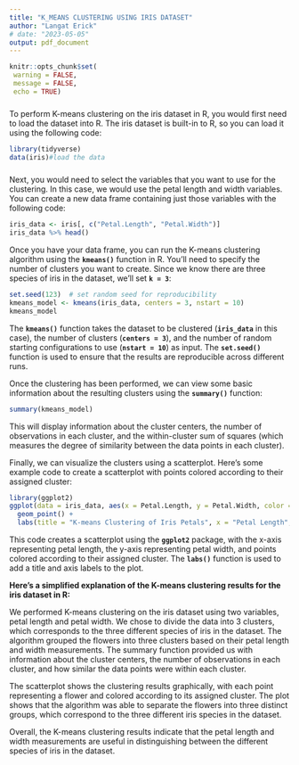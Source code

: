 ---
title: "K_MEANS CLUSTERING USING IRIS DATASET"
author: "Langat Erick"
# date: "2023-05-05"
output: pdf_document
---

```{r setup, include=FALSE}
knitr::opts_chunk$set(
 warning = FALSE,
 message = FALSE,
 echo = TRUE)
```

##### 

To perform K-means clustering on the iris dataset in R, you would first need to load the dataset into R. The iris dataset is built-in to R, so you can load it using the following code:

```{r}
library(tidyverse)
data(iris)#load the data
```

##### 
Next, you would need to select the variables that you want to use for the clustering. In this case, we would use the petal length and width variables. You can create a new data frame containing just those variables with the following code:

```{r}
iris_data <- iris[, c("Petal.Length", "Petal.Width")]
iris_data %>% head()
```

Once you have your data frame, you can run the K-means clustering algorithm using the **`kmeans()`** function in R. You'll need to specify the number of clusters you want to create. Since we know there are three species of iris in the dataset, we'll set **`k = 3`**:

```{r}
set.seed(123)  # set random seed for reproducibility
kmeans_model <- kmeans(iris_data, centers = 3, nstart = 10)
kmeans_model
```

The **`kmeans()`** function takes the dataset to be clustered (**`iris_data`** in this case), the number of clusters (**`centers = 3`**), and the number of random starting configurations to use (**`nstart = 10`**) as input. The **`set.seed()`** function is used to ensure that the results are reproducible across different runs.

Once the clustering has been performed, we can view some basic information about the resulting clusters using the **`summary()`** function:

```{r}
summary(kmeans_model)

```

This will display information about the cluster centers, the number of observations in each cluster, and the within-cluster sum of squares (which measures the degree of similarity between the data points in each cluster).

Finally, we can visualize the clusters using a scatterplot. Here's some example code to create a scatterplot with points colored according to their assigned cluster:

```{r}
library(ggplot2)
ggplot(data = iris_data, aes(x = Petal.Length, y = Petal.Width, color = factor(kmeans_model$cluster))) +
  geom_point() +
  labs(title = "K-means Clustering of Iris Petals", x = "Petal Length", y = "Petal Width")

```

This code creates a scatterplot using the **`ggplot2`** package, with the x-axis representing petal length, the y-axis representing petal width, and points colored according to their assigned cluster. The **`labs()`** function is used to add a title and axis labels to the plot.

**Here's a simplified explanation of the K-means clustering results for the iris dataset in R:**

We performed K-means clustering on the iris dataset using two variables, petal length and petal width. We chose to divide the data into 3 clusters, which corresponds to the three different species of iris in the dataset. The algorithm grouped the flowers into three clusters based on their petal length and width measurements. The summary function provided us with information about the cluster centers, the number of observations in each cluster, and how similar the data points were within each cluster.

The scatterplot shows the clustering results graphically, with each point representing a flower and colored according to its assigned cluster. The plot shows that the algorithm was able to separate the flowers into three distinct groups, which correspond to the three different iris species in the dataset.

Overall, the K-means clustering results indicate that the petal length and width measurements are useful in distinguishing between the different species of iris in the dataset.
